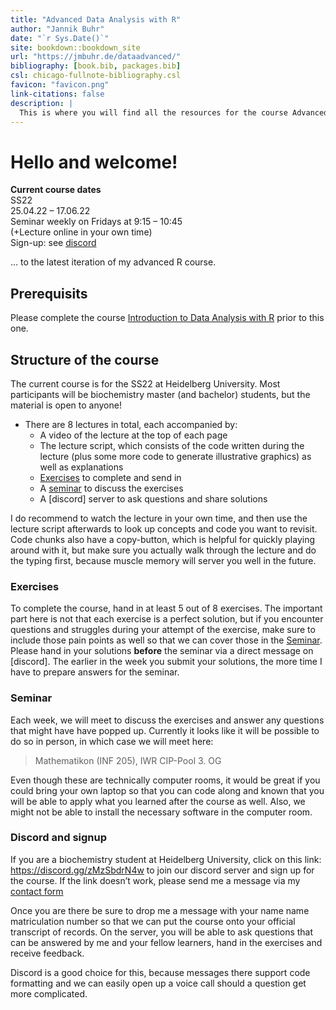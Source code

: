 ```yaml
--- 
title: "Advanced Data Analysis with R"
author: "Jannik Buhr"
date: "`r Sys.Date()`"
site: bookdown::bookdown_site
url: "https://jmbuhr.de/dataadvanced/"
bibliography: [book.bib, packages.bib]
csl: chicago-fullnote-bibliography.csl
favicon: "favicon.png"
link-citations: false
description: |
  This is where you will find all the resources for the course Advanced Data Analysis with R
---
```


# Hello and welcome! {- #welcome}

::: { .alert .alert-info}
<!-- TODO -->
**Current course dates**\
SS22\
25.04.22 – 17.06.22\
Seminar weekly on Fridays at 9:15 – 10:45\
(+Lecture online in your own time)\
Sign-up: see [discord](#discord)
:::

... to the latest iteration of my advanced R course.

## Prerequisits

Please complete the course [Introduction to Data Analysis with R](https://jmbuhr.de/dataintro) prior to this one.

## Structure of the course

The current course is for the SS22 at Heidelberg University.
Most participants will be biochemistry master (and bachelor) students,
but the material is open to anyone!

- There are 8 lectures in total, each accompanied by:
  - A video of the lecture at the top of each page
  - The lecture script, which consists of the code written during the lecture
    (plus some more code to generate illustrative graphics) as well as explanations
  - [Exercises](#exe) to complete and send in
  - A [seminar] to discuss the exercises
  - A [discord] server to ask questions and share solutions

I do recommend to watch the lecture in your own time, and then use the lecture script afterwards to look up concepts and code you want to revisit.
Code chunks also have a copy-button, which is helpful for quickly playing around with it, but make sure you actually walk through the lecture and do the typing first,
because muscle memory will server you well in the future.

### Exercises {#exe}

To complete the course, hand in at least 5 out of 8 exercises.
The important part here is not that each exercise is a perfect solution,
but if you encounter questions and struggles during your attempt of the exercise, make sure to include those pain points as well so that we can cover those in the [Seminar].
Please hand in your solutions **before** the seminar via a direct message on [discord].
The earlier in the week you submit your solutions,
the more time I have to prepare answers for the seminar.

### Seminar

Each week, we will meet to discuss the exercises and answer any questions that might have have popped up.
Currently it looks like it will be possible to do so in person, in which case we will meet here: 

> Mathematikon (INF 205), IWR CIP-Pool 3. OG

Even though these are technically computer rooms, it would be great if you could bring your own laptop so that you can code along and known that you will be able to apply what you learned after the course as well.
Also, we might not be able to install the necessary software in the computer room.

### Discord and signup {#discord}

If you are a biochemistry student at Heidelberg University,
click on this link: <https://discord.gg/zMzSbdrN4w> to join our discord server and sign up for the course.
If the link doesn't work, please send me a message via my [contact form](https://jmbuhr.de/contact)

Once you are there be sure to drop me a message with your name name matriculation number so that we can put the course onto your official transcript of records.
On the server, you will be able to ask questions that can be answered by me and your fellow learners, hand in the exercises and receive feedback.

Discord is a good choice for this, because messages there support code formatting and we can easily open up a voice call should a question get more complicated.

